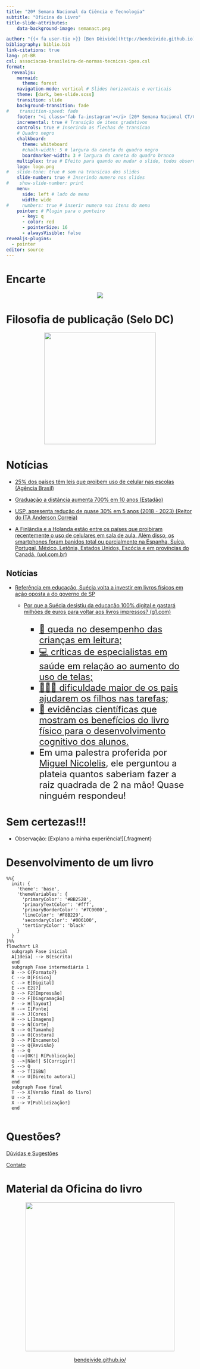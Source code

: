 ```yaml
---
title: "20ª Semana Nacional da Ciência e Tecnologia"
subtitle: "Oficina do Livro"
title-slide-attributes:
    data-background-image: semanact.png

author: "{{< fa user-tie >}} [Ben Dêivide](http://bendeivide.github.io) | {{< fa school >}} [UFSJ](https://www.ufsj.edu.br/)"
bibliography: biblio.bib
link-citations: true
lang: pt-BR
csl: associacao-brasileira-de-normas-tecnicas-ipea.csl
format: 
  revealjs:
    mermaid:
      theme: forest
    navigation-mode: vertical # Slides horizontais e verticais
    theme: [dark, ben-slide.scss]
    transition: slide
    background-transition: fade
#    transition-speed: fade
    footer: "<i class='fab fa-instagram'></i> [20ª Semana Nacional CT/CAP/UFSJ](https://www.instagram.com/snct2023ufsj/) | <i class='fa-solid fa-house'></i> <https://bendeivide.github.io/>" # Rodapé
    incremental: true # Transição de itens gradativos
    controls: true # Inserindo as flechas de transicao
    # Quadro negro
    chalkboard: 
      theme: whiteboard
      #chalk-width: 5 # largura da caneta do quadro negro
      boardmarker-width: 3 # largura da caneta do quadro branco
    multiplex: true # Efeito para quando eu mudar o slide, todos observarao mudando em seus browsers tbm
    logo: logo.png
#   slide-tone: true # som na transicao dos slides
    slide-number: true # Inserindo numero nos slides
#    show-slide-number: print
    menu:
      side: left # lado do menu
      width: wide
#     numbers: true # inserir numero nos itens do menu
    pointer: # Plugin para o ponteiro
      - key: q
      - color: red
      - pointerSize: 16
      - alwaysVisible: false
revealjs-plugins:
  - pointer
editor: source
---
```


# Encarte {background-image="semanact.png"}

<center>

![](semanact1.png) 

</center>

# Filosofia de publicação (Selo DC) {background-image="semanact.png"}

<a href="https://bendeivide.github.io/dc/" target="_blank" style="text-align: center;">

<img src="SeloDC-branco.png" width = "300">

</a>

# Notícias {background-image="semanact.png"}

-   [25% dos países têm leis que proibem uso de celular nas escolas (Agência Brasil)](https://agenciabrasil.ebc.com.br/radioagencia-nacional/educacao/audio/2023-07/25-dos-paises-tem-leis-que-proibem-uso-de-celular-nas-escolas)

-   [Graduação a distância aumenta 700% em 10 anos (Estadão)](https://www.estadao.com.br/educacao/graduacao-a-distancia-aumenta-700-em-10-anos-media-e-de-171-alunos-por-professor-na-rede-privada/)

-   [USP, apresenta redução de quase 30% em 5 anos (2018 - 2023) (Reitor do ITA Anderson Correia)](https://www.linkedin.com/posts/anderson-correia-5b49b4177_queda-consistente-nas-matr%C3%ADculas-de-p%C3%B3s-gradua%C3%A7%C3%A3o-activity-7115629409465696257-Ye1K?utm_source=share&utm_medium=member_desktop)

- [A Finlândia e a Holanda estão entre os países que proibiram recentemente o uso de celulares em sala de aula. Além disso, os smartphones foram banidos total ou parcialmente na Espanha, Suíça, Portugal, México, Letônia, Estados Unidos, Escócia e em províncias do Canadá. (uol.com.br)](https://gizmodo.uol.com.br/celular-em-sala-de-aula-em-relatorio-unesco-lista-riscos-para-os-alunos/)

## Notícias {background-image="semanact.png"}

-   [Referência em educação, Suécia volta a investir em livros físicos em ação oposta a do governo de SP](https://revistaforum.com.br/global/2023/8/5/referncia-em-educao-suecia-volta-investir-em-livros-fisicos-em-ao-oposta-do-governo-de-sp-141746.html)

    -   [Por que a Suécia desistiu da educação 100% digital e gastará milhões de euros para voltar aos livros impressos? (g1.com)](https://g1.globo.com/educacao/noticia/2023/08/07/por-que-a-suecia-desistiu-da-educacao-100percent-digital-e-gastara-milhoes-de-euros-para-voltar-aos-livros-impressos.ghtml)
<font size="+2">
        - [📙 queda no desempenho das crianças em leitura;](https://g1.globo.com/educacao/noticia/2023/08/07/por-que-a-suecia-desistiu-da-educacao-100percent-digital-e-gastara-milhoes-de-euros-para-voltar-aos-livros-impressos.ghtml#1)
        - [💻 críticas de especialistas em saúde em relação ao aumento do uso de telas;](https://g1.globo.com/educacao/noticia/2023/08/07/por-que-a-suecia-desistiu-da-educacao-100percent-digital-e-gastara-milhoes-de-euros-para-voltar-aos-livros-impressos.ghtml#2)
        - [👨👨👧 dificuldade maior de os pais ajudarem os filhos nas tarefas;](https://g1.globo.com/educacao/noticia/2023/08/07/por-que-a-suecia-desistiu-da-educacao-100percent-digital-e-gastara-milhoes-de-euros-para-voltar-aos-livros-impressos.ghtml#3)
        - [🔬 evidências científicas que mostram os benefícios do livro físico para o desenvolvimento cognitivo dos alunos.](https://g1.globo.com/educacao/noticia/2023/08/07/por-que-a-suecia-desistiu-da-educacao-100percent-digital-e-gastara-milhoes-de-euros-para-voltar-aos-livros-impressos.ghtml#4)
        - Em uma palestra proferida por [Miguel Nicolelis](https://neurology.duke.edu/profile/miguel-angelo-l-nicolelis), ele perguntou a plateia quantos saberiam fazer a raiz quadrada de 2 na mão! Quase ninguém respondeu!

</font>

# Sem certezas!!! {background-image="semanact.png"}

-   Observação: \[Explano a minha experiência!\]{.fragment}

# Desenvolvimento de um livro {background-image="semanact.png"}

<!-- http://mermaid.js.org/syntax/flowchart.html -->

```mermaid
%%{
  init: {
    'theme': 'base',
    'themeVariables': {
      'primaryColor': '#BB2528',
      'primaryTextColor': '#fff',
      'primaryBorderColor': '#7C0000',
      'lineColor': '#F8B229',
      'secondaryColor': '#006100',
      'tertiaryColor': 'black'
    }
  }
}%%
flowchart LR
  subgraph Fase inicial
  A[Ideia] --> B(Escrita)
  end
  subgraph Fase intermediária 1
  B --> C{Formato?}
  C --> D[Físico]
  C --> E[Digital]
  E --> E2[?]
  D --> F2[Impressão]
  D --> F[Diagramação]
  F --> H[layout]
  H --> I[Fonte]
  H --> J[Cores]
  H --> L[Imagens]
  D --> N[Corte]
  N --> G[Tamanho]
  D --> O[Costura]
  D --> P[Encamento]
  D --> Q{Revisão}
  E --> Q
  Q -->|OK!| R[Publicação]
  Q -->|Não!| S[Corrigir!]
  S --> Q
  R --> T[ISBN]
  R --> U[Direito autoral]
  end
  subgraph Fase final
  T --> X[Versão final do livro]
  U --> X
  X --> V[Publicização!]
  end
  
```

# Questões? {background-image="semanact.png"}

[Dúvidas e Sugestões](https://bendeivide.github.io/){preview-link="true"}

[Contato](https://bendeivide.github.io/#contact){preview-link="true"}

# Material da Oficina do livro {data-transition="zoom" background-image="semanact.png"}

<a href="https://bendeivide.github.io/" target="_blank" style="text-align: center;">

<img src="logo.png" width = "400">

</a> <center> <a href="https://bendeivide.github.io/"  target="_blank" >bendeivide.github.io/</a> </center>
